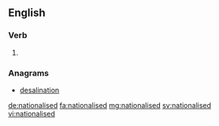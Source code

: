 ==English==

===Verb===
{{head|en|verb form}}

# {{en-past of|nationalise}}

===Anagrams===
* [[desalination#English|desalination]]

[[de:nationalised]]
[[fa:nationalised]]
[[mg:nationalised]]
[[sv:nationalised]]
[[vi:nationalised]]